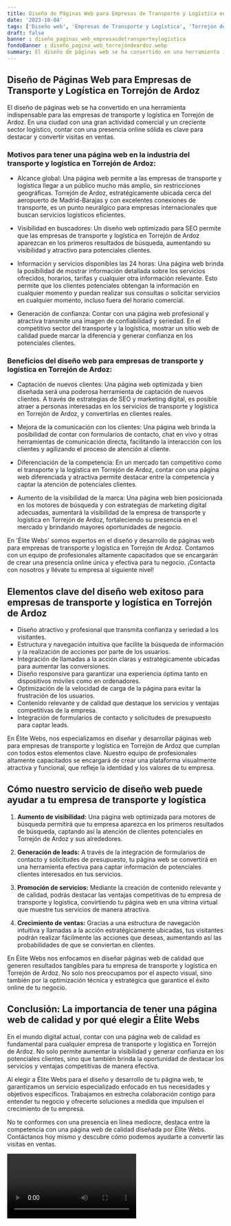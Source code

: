 ```yaml
---
title: Diseño de Páginas Web para Empresas de Transporte y Logística en Torrejón de Ardoz
date: '2023-10-04'
tags: ['Diseño web', 'Empresas de Transporte y Logística', 'Torrejón de Ardoz']
draft: false
banner : diseño_paginas_web_empresasdetransporteylogística
fondoBanner : diseño_pagina_web_torrejóndeardoz.webp
summary: El diseño de páginas web se ha convertido en una herramienta indispensable para las empresas de transporte y logística en Torrejón de Ardoz. En una ciudad con una gran actividad comercial y un creciente sector logístico, contar con una presencia online sólida es clave para destacar y convertir visitas en ventas.
---
```


## Diseño de Páginas Web para Empresas de Transporte y Logística en Torrejón de Ardoz

El diseño de páginas web se ha convertido en una herramienta indispensable para las empresas de transporte y logística en Torrejón de Ardoz. En una ciudad con una gran actividad comercial y un creciente sector logístico, contar con una presencia online sólida es clave para destacar y convertir visitas en ventas.

### Motivos para tener una página web en la industria del transporte y logística en Torrejón de Ardoz:

- Alcance global: Una página web permite a las empresas de transporte y logística llegar a un público mucho más amplio, sin restricciones geográficas. Torrejón de Ardoz, estratégicamente ubicada cerca del aeropuerto de Madrid-Barajas y con excelentes conexiones de transporte, es un punto neurálgico para empresas internacionales que buscan servicios logísticos eficientes.

- Visibilidad en buscadores: Un diseño web optimizado para SEO permite que las empresas de transporte y logística en Torrejón de Ardoz aparezcan en los primeros resultados de búsqueda, aumentando su visibilidad y atractivo para potenciales clientes.

- Información y servicios disponibles las 24 horas: Una página web brinda la posibilidad de mostrar información detallada sobre los servicios ofrecidos, horarios, tarifas y cualquier otra información relevante. Esto permite que los clientes potenciales obtengan la información en cualquier momento y puedan realizar sus consultas o solicitar servicios en cualquier momento, incluso fuera del horario comercial.

- Generación de confianza: Contar con una página web profesional y atractiva transmite una imagen de confiabilidad y seriedad. En el competitivo sector del transporte y la logística, mostrar un sitio web de calidad puede marcar la diferencia y generar confianza en los potenciales clientes.

### Beneficios del diseño web para empresas de transporte y logística en Torrejón de Ardoz:

- Captación de nuevos clientes: Una página web optimizada y bien diseñada será una poderosa herramienta de captación de nuevos clientes. A través de estrategias de SEO y marketing digital, es posible atraer a personas interesadas en los servicios de transporte y logística en Torrejón de Ardoz, y convertirlas en clientes reales.

- Mejora de la comunicación con los clientes: Una página web brinda la posibilidad de contar con formularios de contacto, chat en vivo y otras herramientas de comunicación directa, facilitando la interacción con los clientes y agilizando el proceso de atención al cliente.

- Diferenciación de la competencia: En un mercado tan competitivo como el transporte y la logística en Torrejón de Ardoz, contar con una página web diferenciada y atractiva permite destacar entre la competencia y captar la atención de potenciales clientes.

- Aumento de la visibilidad de la marca: Una página web bien posicionada en los motores de búsqueda y con estrategias de marketing digital adecuadas, aumentará la visibilidad de la empresa de transporte y logística en Torrejón de Ardoz, fortaleciendo su presencia en el mercado y brindando mayores oportunidades de negocio.

En 'Élite Webs' somos expertos en el diseño y desarrollo de páginas web para empresas de transporte y logística en Torrejón de Ardoz. Contamos con un equipo de profesionales altamente capacitados que se encargarán de crear una presencia online única y efectiva para tu negocio. ¡Contacta con nosotros y llévate tu empresa al siguiente nivel!

<GifSeo />

<Cta />

## Elementos clave del diseño web exitoso para empresas de transporte y logística en Torrejón de Ardoz

- Diseño atractivo y profesional que transmita confianza y seriedad a los visitantes.
- Estructura y navegación intuitiva que facilite la búsqueda de información y la realización de acciones por parte de los usuarios.
- Integración de llamadas a la acción claras y estratégicamente ubicadas para aumentar las conversiones.
- Diseño responsive para garantizar una experiencia óptima tanto en dispositivos móviles como en ordenadores.
- Optimización de la velocidad de carga de la página para evitar la frustración de los usuarios.
- Contenido relevante y de calidad que destaque los servicios y ventajas competitivas de la empresa.
- Integración de formularios de contacto y solicitudes de presupuesto para captar leads.

En Élite Webs, nos especializamos en diseñar y desarrollar páginas web para empresas de transporte y logística en Torrejón de Ardoz que cumplan con todos estos elementos clave. Nuestro equipo de profesionales altamente capacitados se encargará de crear una plataforma visualmente atractiva y funcional, que refleje la identidad y los valores de tu empresa.

## Cómo nuestro servicio de diseño web puede ayudar a tu empresa de transporte y logística

1. **Aumento de visibilidad:** Una página web optimizada para motores de búsqueda permitirá que tu empresa aparezca en los primeros resultados de búsqueda, captando así la atención de clientes potenciales en Torrejón de Ardoz y sus alrededores.

2. **Generación de leads:** A través de la integración de formularios de contacto y solicitudes de presupuesto, tu página web se convertirá en una herramienta efectiva para captar información de potenciales clientes interesados en tus servicios.

3. **Promoción de servicios:** Mediante la creación de contenido relevante y de calidad, podrás destacar las ventajas competitivas de tu empresa de transporte y logística, convirtiendo tu página web en una vitrina virtual que muestre tus servicios de manera atractiva.

4. **Crecimiento de ventas:** Gracias a una estructura de navegación intuitiva y llamadas a la acción estratégicamente ubicadas, tus visitantes podrán realizar fácilmente las acciones que deseas, aumentando así las probabilidades de que se conviertan en clientes.

En Élite Webs nos enfocamos en diseñar páginas web de calidad que generen resultados tangibles para tu empresa de transporte y logística en Torrejón de Ardoz. No solo nos preocupamos por el aspecto visual, sino también por la optimización técnica y estratégica que garantice el éxito online de tu negocio.

## Conclusión: La importancia de tener una página web de calidad y por qué elegir a Élite Webs

En el mundo digital actual, contar con una página web de calidad es fundamental para cualquier empresa de transporte y logística en Torrejón de Ardoz. No solo permite aumentar la visibilidad y generar confianza en los potenciales clientes, sino que también brinda la oportunidad de destacar los servicios y ventajas competitivas de manera efectiva.

Al elegir a Élite Webs para el diseño y desarrollo de tu página web, te garantizamos un servicio especializado enfocado en tus necesidades y objetivos específicos. Trabajamos en estrecha colaboración contigo para entender tu negocio y ofrecerte soluciones a medida que impulsen el crecimiento de tu empresa.

No te conformes con una presencia en línea mediocre, destaca entre la competencia con una página web de calidad diseñada por Élite Webs. Contáctanos hoy mismo y descubre cómo podemos ayudarte a convertir las visitas en ventas.

<Video />

<CtaBot job='Empresas de Transporte y Logística' city='Torrejón de Ardoz'/>

<Gmaps query='Torrejón de Ardoz+españa+maps' />